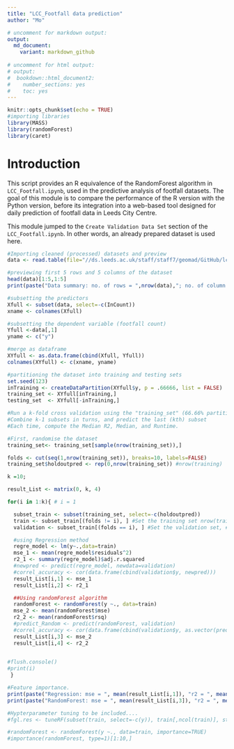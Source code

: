 ```yaml
---
title: "LCC_Footfall data prediction"
author: "Mo"

# uncomment for markdown output:
output:
  md_document:
    variant: markdown_github
    
# uncomment for html output:
# output:
#  bookdown::html_document2:
#    number_sections: yes
#    toc: yes
---
```


```r
knitr::opts_chunk$set(echo = TRUE)
#importing libraries
library(MASS)
library(randomForest)
library(caret)
```

# Introduction
This script provides an R equivalence of the RandomForest algorithm in `LCC_Footfall.ipynb`, used in the predictive analysis of footfall datasets. 
The goal of this module is to compare the performance of the R version with the Python version, before its integration into a web-based tool designed for daily prediction of footfall data in Leeds City Centre.

This module jumped to the `Create Validation Data Set` section of the `LCC_Footfall.ipynb`. In other words, an already prepared dataset is used here.

```r

#Importing cleaned (processed) datasets and preview
data <- read.table(file="//ds.leeds.ac.uk/staff/staff7/geomad/GitHub/lcc-footfall/Cleaned_Dataset/input_Dataset.csv", sep=",",head=TRUE)

#previewing first 5 rows and 5 columns of the dataset
head(data)[1:5,1:5]
print(paste("Data summary: no. of rows = ",nrow(data),"; no. of column = ",ncol(data), sep = ""))

#subsetting the predictors
Xfull <- subset(data, select=-c(InCount)) 
xname <- colnames(Xfull)

#subsetting the dependent variable (footfall count)
Yfull <-data[,1]
yname <- c("y")

#merge as dataframe
XYfull <- as.data.frame(cbind(Xfull, Yfull))
colnames(XYfull) <- c(xname, yname)

#partitioning the dataset into training and testing sets
set.seed(123)
inTraining <- createDataPartition(XYfull$y, p = .66666, list = FALSE)
training_set <- XYfull[inTraining,] 
testing_set  <- XYfull[-inTraining,]

#Run a k-fold cross validation using the "training_set" (66.66% partition). 
#Combine k-1 subsets in turns, and predict the last (kth) subset
#Each time, compute the Median R2, Median, and Runtime.

#First, randomise the dataset
training_set<- training_set[sample(nrow(training_set)),]

folds <- cut(seq(1,nrow(training_set)), breaks=10, labels=FALSE)
training_set$holdoutpred <- rep(0,nrow(training_set)) #nrow(training)

k =10;

result_List <- matrix(0, k, 4)

for(i in 1:k){ # i = 1

  subset_train <- subset(training_set, select=-c(holdoutpred)) 
  train <- subset_train[(folds != i), ] #Set the training set nrow(train)
  validation <- subset_train[(folds == i), ] #Set the validation set, #nrow(validation)

  #using Regression method
  regre_model <- lm(y~.,data=train) 
  mse_1 <- mean(regre_model$residuals^2)
  r2_1 <- summary(regre_model)$adj.r.squared
  #newpred <- predict(regre_model, newdata=validation)
  #correl_accuracy <- cor(data.frame(cbind(validation$y, newpred)))
  result_List[i,1] <- mse_1
  result_List[i,2] <- r2_1

  ##Using randomForest algorithm
  randomForest <- randomForest(y ~., data=train)
  mse_2 <- mean(randomForest$mse)
  r2_2 <- mean(randomForest$rsq)
  #predict_Random <- predict(randomForest, validation)
  #correl_accuracy <- cor(data.frame(cbind(validation$y, as.vector(predict_Random))))
  result_List[i,3] <- mse_2
  result_List[i,4] <- r2_2

  
#flush.console()
#print(i)
 }

#Feature importance.
print(paste("Regression: mse = ", mean(result_List[i,1]), "r2 = ", mean(result_List[i,2])) )
print(paste("RandomForest: mse = ", mean(result_List[i,3]), "r2 = ", mean(result_List[i,4])) ) 

#Hypterparameter tuning to be included....
#fgl.res <- tuneRF(subset(train, select=-c(y)), train[,ncol(train)], stepFactor=1.5)

#randomForest <- randomForest(y ~., data=train, importance=TRUE)
#importance(randomForest, type=1)[1:10,]

```

